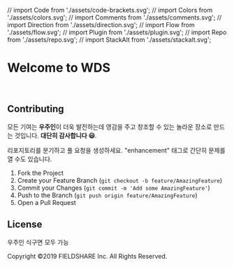 // import Code from './assets/code-brackets.svg';
// import Colors from './assets/colors.svg';
// import Comments from './assets/comments.svg';
// import Direction from './assets/direction.svg';
// import Flow from './assets/flow.svg';
// import Plugin from './assets/plugin.svg';
// import Repo from './assets/repo.svg';
// import StackAlt from './assets/stackalt.svg';

<Meta title="소개" />

<style>{`
`}</style>

# Welcome to WDS

<br />

## Contributing

모든 기여는 **우주인**이 더욱 발전하는데 영감을 주고 창조할 수 있는 놀라운 장소로 만드는 것입니다. **대단히 감사합니다 😃**.

리포지토리를 분기하고 풀 요청을 생성하세요. "enhancement" 태그로 간단히 문제를 열 ​​수도 있습니다.

1. Fork the Project
2. Create your Feature Branch (`git checkout -b feature/AmazingFeature`)
3. Commit your Changes (`git commit -m 'Add some AmazingFeature'`)
4. Push to the Branch (`git push origin feature/AmazingFeature`)
5. Open a Pull Request

<!-- LICENSE -->

## License

우주인 식구면 모두 가능

Copyright ©2019 FIELDSHARE Inc. All Rights Reserved.
